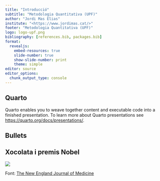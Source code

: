 ```yaml
---
title: "Introducció"
subtitle: "Metodologia Quantitativa (UPF)"
author: "Jordi Mas Elias"
institute: "<https://www.jordimas.cat/>"
footer: "Metodologia Quantitativa (UPF)"
logo: logo-upf.png
bibliography: [references.bib, packages.bib]
format: 
  revealjs:
    embed-resources: true
    slide-number: true
    show-slide-number: print
    theme: simple
editor: source
editor_options: 
  chunk_output_type: console
---
```


## Quarto

Quarto enables you to weave together content and executable code into a finished presentation. To learn more about Quarto presentations see <https://quarto.org/docs/presentations/>.

## Bullets



## Xocolata i premis Nobel {.scrollable}

![](img/cheating-chocolate.png)

Font: [The New England Journal of Medicine](https://www.biostat.jhsph.edu/courses/bio621/misc/Chocolate%20consumption%20cognitive%20function%20and%20nobel%20laurates%20(NEJM).pdf)
